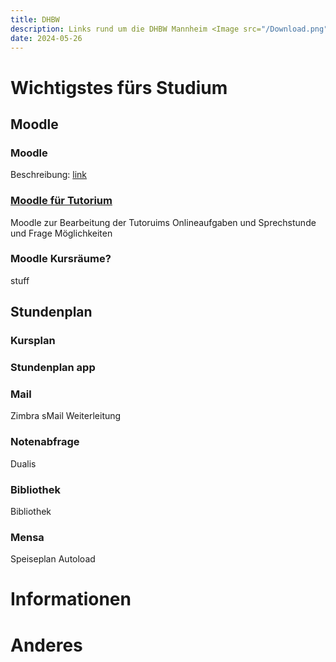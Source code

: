 ```yaml
---
title: DHBW
description: Links rund um die DHBW Mannheim <Image src="/Download.png" width="718" height="404" alt="Image" />
date: 2024-05-26
---
```


# Wichtigstes fürs Studium

## Moodle

### Moodle
Beschreibung: [link](https://moodle.dhbw-mannheim.de/login/index.php)

### [Moodle für Tutorium](https://moodle.dhbw.de/login/index.php)
Moodle zur Bearbeitung der Tutoruims Onlineaufgaben und Sprechstunde und Frage Möglichkeiten

### Moodle Kursräume?
stuff

## Stundenplan

### Kursplan
### Stundenplan app

### Mail

Zimbra
sMail Weiterleitung

### Notenabfrage

Dualis

### Bibliothek

Bibliothek

### Mensa

Speiseplan
Autoload

# Informationen

# Anderes
